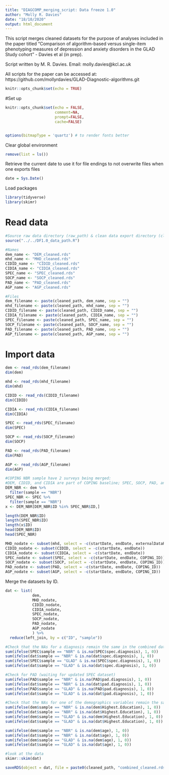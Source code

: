 ```yaml
---
title: "DIAGCOMP_merging_script: Data freeze 1.0"
author: "Molly R. Davies"
date: "18/10/2020"
output: html_document
---
```


This script merges cleaned datasets for the purpose of analyses included in the paper titled "Comparison of algorithm-based versus single-item phenotyping measures of depression and anxiety disorders in the GLAD Study cohort" - Davies et al (in prep).

Script written by M. R. Davies.
Email:  molly.davies@kcl.ac.uk

All scripts for the paper can be accessed at:
https://github.com/mollyrdavies/GLAD-Diagnostic-algorithms.git

```r
knitr::opts_chunk$set(echo = TRUE)
```

#Set up
```r
knitr::opts_chunk$set(echo = FALSE,
                      comment=NA,
                      prompt=FALSE,
                      cache=FALSE)


options(bitmapType = 'quartz') # to render fonts better
```

Clear global environment
```r
remove(list = ls())
```

Retrieve the current date to use it for file endings to not overwrite files when one exports files
```r
date = Sys.Date()
```


Load packages
```r
library(tidyverse)
library(skimr)
```

# Read data

```r
#Source raw data directory (raw_path) & clean data export directory (cleaned_path)
source("../../DF1.0_data_path.R")
```

```r
#Names
dem_name <- "DEM_cleaned.rds"
mhd_name <- "MHD_cleaned.rds"
CIDID_name <- "CIDID_cleaned.rds"
CIDIA_name <- "CIDIA_cleaned.rds"
SPEC_name <- "SPEC_cleaned.rds"
SOCP_name <- "SOCP_cleaned.rds"
PAD_name <- "PAD_cleaned.rds"
AGP_name <- "AGP_cleaned.rds"

#Files
dem_filename <- paste(cleaned_path, dem_name, sep = "")
mhd_filename <- paste(cleaned_path, mhd_name, sep = "")
CIDID_filename <- paste(cleaned_path, CIDID_name, sep = "")
CIDIA_filename <- paste(cleaned_path, CIDIA_name, sep = "")
SPEC_filename <- paste(cleaned_path, SPEC_name, sep = "")
SOCP_filename <- paste(cleaned_path, SOCP_name, sep = "")
PAD_filename <- paste(cleaned_path, PAD_name, sep = "")
AGP_filename <- paste(cleaned_path, AGP_name, sep = "")

```

# Import data
```r
dem <- read_rds(dem_filename)
dim(dem)

mhd <- read_rds(mhd_filename)
dim(mhd)

CIDID <- read_rds(CIDID_filename)
dim(CIDID)

CIDIA <- read_rds(CIDIA_filename)
dim(CIDIA)

SPEC <- read_rds(SPEC_filename)
dim(SPEC)

SOCP <- read_rds(SOCP_filename)
dim(SOCP)

PAD <- read_rds(PAD_filename)
dim(PAD)

AGP <- read_rds(AGP_filename)
dim(AGP)
```

```r
#COPING NBR sample have 2 surveys being merged: 
#DEM, CIDID, and CIDIA are part of COPING baseline; SPEC, SOCP, PAD, and AGP are optional questionnaires
DEM_NBR <- dem %>% 
  filter(sample == "NBR")
SPEC_NBR <- SPEC %>% 
  filter(sample == "NBR")
x <- DEM_NBR[DEM_NBR$ID %in% SPEC_NBR$ID,]

length(DEM_NBR$ID)
length(SPEC_NBR$ID)
length(x$ID)
head(DEM_NBR$ID)
head(SPEC_NBR)
```

```r
MHD_nodate <- subset(mhd, select = -c(startDate, endDate, externalDataReference))
CIDID_nodate <- subset(CIDID, select = -c(startDate, endDate))
CIDIA_nodate <- subset(CIDIA, select = -c(startDate, endDate))
SPEC_nodate <- subset(SPEC, select = -c(startDate, endDate, COPING_ID))
SOCP_nodate <- subset(SOCP, select = -c(startDate, endDate, COPING_ID))
PAD_nodate <- subset(PAD, select = -c(startDate, endDate, COPING_ID))
AGP_nodate <- subset(AGP, select = -c(startDate, endDate, COPING_ID))
```

Merge the datasets by ID.
```r
dat <- list(
            dem,
            MHD_nodate,
            CIDID_nodate,
            CIDIA_nodate,
            SPEC_nodate, 
            SOCP_nodate,
            PAD_nodate,
            AGP_nodate
            ) %>% 
  reduce(left_join, by = c("ID", "sample"))
```

```r
#Check that the NAs for a diagnosis remain the same in the combined datasets (there will be more NAs for NBR SPEC because the questionnaire was optional)
sum(ifelse(SPEC$sample == "NBR" & is.na(SPEC$spec.diagnosis), 1, 0))
sum(ifelse(dat$sample == "NBR" & is.na(dat$spec.diagnosis), 1, 0))
sum(ifelse(SPEC$sample == "GLAD" & is.na(SPEC$spec.diagnosis), 1, 0))
sum(ifelse(dat$sample == "GLAD" & is.na(dat$spec.diagnosis), 1, 0))

#Check for PAD (waiting for updated SPEC dataset)
sum(ifelse(PAD$sample == "NBR" & is.na(PAD$pad.diagnosis), 1, 0))
sum(ifelse(dat$sample == "NBR" & is.na(dat$pad.diagnosis), 1, 0))
sum(ifelse(PAD$sample == "GLAD" & is.na(PAD$pad.diagnosis), 1, 0))
sum(ifelse(dat$sample == "GLAD" & is.na(dat$pad.diagnosis), 1, 0))

#Check that the NAs for one of the demographics variables remain the same in the combined datasets
sum(ifelse(dem$sample == "NBR" & is.na(dem$Highest.Education), 1, 0))
sum(ifelse(dat$sample == "NBR" & is.na(dat$Highest.Education), 1, 0))
sum(ifelse(dem$sample == "GLAD" & is.na(dem$Highest.Education), 1, 0))
sum(ifelse(dat$sample == "GLAD" & is.na(dat$Highest.Education), 1, 0))

sum(ifelse(dem$sample == "NBR" & is.na(dem$age), 1, 0))
sum(ifelse(dat$sample == "NBR" & is.na(dat$age), 1, 0))
sum(ifelse(dem$sample == "GLAD" & is.na(dem$age), 1, 0))
sum(ifelse(dat$sample == "GLAD" & is.na(dat$age), 1, 0))
```


```r
#look at the data
skimr::skim(dat)
```

```r
saveRDS(object = dat, file = paste0(cleaned_path, "combined_cleaned.rds"))
```

